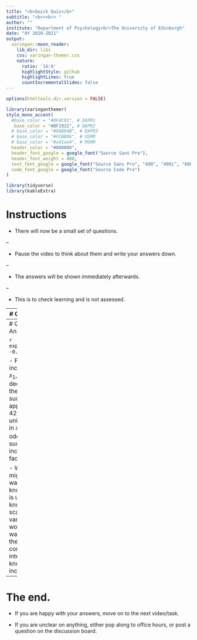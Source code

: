 ```yaml
---
title: "<b>Quick Quiz</b>"
subtitle: "<br><br> "
author: ""
institute: "Department of Psychology<br>The University of Edinburgh"
date: "AY 2020-2021"
output:
  xaringan::moon_reader:
    lib_dir: libs
    css: xaringan-themer.css
    nature:
      ratio: '16:9'
      highlightStyle: github
      highlightLines: true
      countIncrementalSlides: false
---
```



```r
options(htmltools.dir.version = FALSE)
```

```r
library(xaringanthemer)
style_mono_accent(
  #base_color = "#0F4C81", # DAPR1
   base_color = "#BF1932", # DAPR2
  # base_color = "#88B04B", # DAPR3 
  # base_color = "#FCBB06", # USMR
  # base_color = "#a41ae4", # MSMR
  header_color = "#000000",
  header_font_google = google_font("Source Sans Pro"),
  header_font_weight = 400,
  text_font_google = google_font("Source Sans Pro", "400", "400i", "600", "600i"),
  code_font_google = google_font("Source Code Pro")
)
```

```r
library(tidyverse)
library(kableExtra)
```


# Instructions
+ There will now be a small set of questions. 

--

+ Pause the video to think about them and write your answers down. 

--

+ The answers will be shown immediately afterwards.

--

+ This is to check learning and is not assessed.

---
# Question 1

You have the following coefficients from a binary logistic model.

Intercept = 0.13
$\beta_1x_1$ = -0.54
$\beta_2x_2$ = 1.1

Using R, convert these values into odds ratios and interpret $\beta_1$ and $\beta_2$. What other information might you want to know before interpreting?

---
# Question 1: Answer


```r
exp(c(0.13, -0.54, 1.1))
```

- For a unit increase in $x_1$, there is a decrease in the odds of success of approximaely 42%.
- For a unit increase in $x_2$, the odds of success increase by a factor of 3.  

- What else might we want to know? Well it is useful to know the scale of the $x$ variables. We would also want to know the confidence interval to know if it includes 1.

---
# The end.

+ If you are happy with your answers, move on to the next video/task.

+ If you are unclear on anything, either pop along to office hours, or post a question on the discussion board. 
